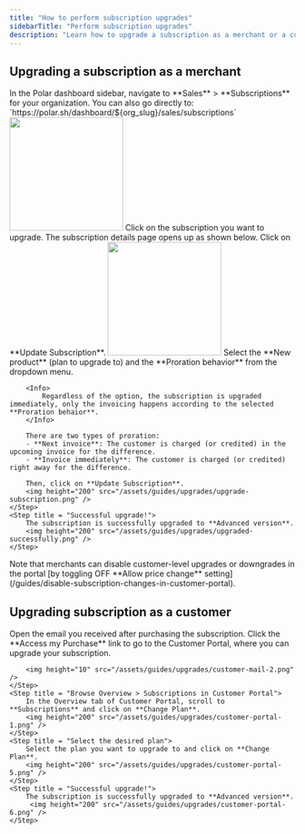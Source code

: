 ```yaml
---
title: "How to perform subscription upgrades"
sidebarTitle: "Perform subscription upgrades"
description: "Learn how to upgrade a subscription as a merchant or a customer."
---
```


## Upgrading a subscription as a merchant

<Steps>
    <Step title = "Go to Sales > Subscriptions">
        In the Polar dashboard sidebar, navigate to **Sales** > **Subscriptions** for your organization.
        You can also go directly to:  
        `https://polar.sh/dashboard/${org_slug}/sales/subscriptions`
        <img height="200" src="/assets/guides/upgrades/subscription-page.png" />
    </Step>
    <Step title = "Select the subscription to be upgraded"> 
        Click on the subscription you want to upgrade. The subscription details page opens up as shown below. Click on **Update Subscription**.
        <img height="200" src="/assets/guides/upgrades/open-subscription.png" />
    </Step>
    <Step title = "Choose the plan and the proration behavior">
        Select the **New product** (plan to upgrade to) and the **Proration behavior** from the dropdown menu.
        
        <Info>
            Regardless of the option, the subscription is upgraded immediately, only the invoicing happens according to the selected **Proration behaior**.
        </Info>
        
        There are two types of proration:  
        - **Next invoice**: The customer is charged (or credited) in the upcoming invoice for the difference.
        - **Invoice immediately**: The customer is charged (or credited) right away for the difference.
        
        Then, click on **Update Subscription**.
        <img height="200" src="/assets/guides/upgrades/upgrade-subscription.png" />
    </Step>
    <Step title = "Successful upgrade!">
        The subscription is successfully upgraded to **Advanced version**.
        <img height="200" src="/assets/guides/upgrades/upgraded-successfully.png" />
    </Step>
</Steps>

<Info>
    Note that merchants can disable customer-level upgrades or downgrades in the portal [by toggling OFF **Allow price change** setting](/guides/disable-subscription-changes-in-customer-portal). 
</Info>

## Upgrading subscription as a customer

<Steps>
    <Step title="Open email and click the purchase link"> 
        Open the email you received after purchasing the subscription. Click the **Access my Purchase** link to go to the Customer Portal, where you can upgrade your subscription.
          
        <img height="10" src="/assets/guides/upgrades/customer-mail-2.png" />    
    </Step>
    <Step title = "Browse Overview > Subscriptions in Customer Portal">
        In the Overview tab of Customer Portal, scroll to **Subscriptions** and click on **Change Plan**.
        <img height="200" src="/assets/guides/upgrades/customer-portal-1.png" />
    </Step>
    <Step title = "Select the desired plan">
        Select the plan you want to upgrade to and click on **Change Plan**.
        <img height="200" src="/assets/guides/upgrades/customer-portal-5.png" />
    </Step>
    <Step title = "Successful upgrade!">
        The subscription is successfully upgraded to **Advanced version**.
         <img height="200" src="/assets/guides/upgrades/customer-portal-6.png" />
    </Step>
</Steps>
